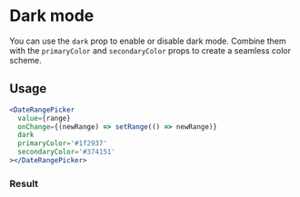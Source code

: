 
# Dark mode

You can use the `dark` prop to enable or disable dark mode.
Combine them with the `primaryColor` and `secondaryColor` props to create a seamless color scheme.

## Usage

```jsx {4-6}
<DateRangePicker
  value={range}
  onChange={(newRange) => setRange(() => newRange)}
  dark
  primaryColor='#1f2937'
  secondaryColor='#374151'
></DateRangePicker>
```

### Result

<DarkModeExample></DarkModeExample>
